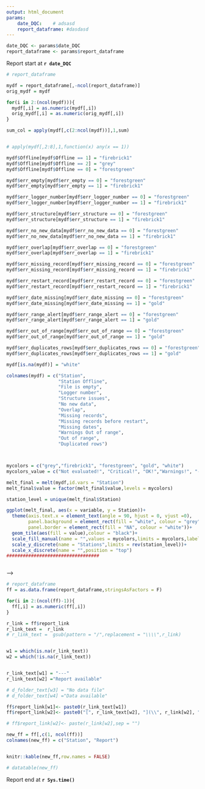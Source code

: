 ```yaml
---
output: html_document
params:
    date_DQC:    # adsasd    
    report_dataframe: #dasdasd
---
```


```r

date_DQC <- params$date_DQC
report_dataframe <- params$report_dataframe

```

Report start at **`r date_DQC`**

```r
# report_dataframe

mydf = report_dataframe[,-ncol(report_dataframe)]
orig_mydf = mydf

for(i in 2:(ncol(mydf))){
  mydf[,i] = as.numeric(mydf[,i])
  orig_mydf[,i] = as.numeric(orig_mydf[,i])
}

sum_col = apply(mydf[,c(2:ncol(mydf))],1,sum)


# apply(mydf[,2:8],1,function(x) any(x == 1)) 

mydf$Offline[mydf$Offline == 1] = "firebrick1"
mydf$Offline[mydf$Offline == 2] = "grey"
mydf$Offline[mydf$Offline == 0] = "forestgreen"

mydf$err_empty[mydf$err_empty == 0] = "forestgreen"
mydf$err_empty[mydf$err_empty == 1] = "firebrick1"

mydf$err_logger_number[mydf$err_logger_number == 0] = "forestgreen"
mydf$err_logger_number[mydf$err_logger_number == 1] = "firebrick1"

mydf$err_structure[mydf$err_structure == 0] = "forestgreen"
mydf$err_structure[mydf$err_structure == 1] = "firebrick1"

mydf$err_no_new_data[mydf$err_no_new_data == 0] = "forestgreen"
mydf$err_no_new_data[mydf$err_no_new_data == 1] = "firebrick1"

mydf$err_overlap[mydf$err_overlap == 0] = "forestgreen"
mydf$err_overlap[mydf$err_overlap == 1] = "firebrick1"

mydf$err_missing_record[mydf$err_missing_record == 0] = "forestgreen"
mydf$err_missing_record[mydf$err_missing_record == 1] = "firebrick1"

mydf$err_restart_record[mydf$err_restart_record == 0] = "forestgreen"
mydf$err_restart_record[mydf$err_restart_record == 1] = "firebrick1"

mydf$err_date_missing[mydf$err_date_missing == 0] = "forestgreen"
mydf$err_date_missing[mydf$err_date_missing == 1] = "gold"

mydf$err_range_alert[mydf$err_range_alert == 0] = "forestgreen"
mydf$err_range_alert[mydf$err_range_alert == 1] = "gold"

mydf$err_out_of_range[mydf$err_out_of_range == 0] = "forestgreen"
mydf$err_out_of_range[mydf$err_out_of_range == 1] = "gold"

mydf$err_duplicates_rows[mydf$err_duplicates_rows == 0] = "forestgreen"
mydf$err_duplicates_rows[mydf$err_duplicates_rows == 1] = "gold"

mydf[is.na(mydf)] = "white"

colnames(mydf) = c("Station",
                   "Station Offline",
                   "File is empty",
                   "Logger number",
                   "Structure issues",
                   "No new data",
                   "Overlap",
                   "Missing records",
                   "Missing records before restart",
                   "Missing dates",
                   "Warnings Out of range",
                   "Out of range",
                   "Duplicated rows")



mycolors = c("grey","firebrick1", "forestgreen", "gold", "white")
mycolors_value = c("Not evaluated!", "Critical!", "OK!","Warnings!", "---")

melt_final = melt(mydf,id.vars = "Station")
melt_final$value = factor(melt_final$value,levels = mycolors)

station_level = unique(melt_final$Station)

ggplot(melt_final, aes(x = variable, y = Station))+
  theme(axis.text.x = element_text(angle = 90, hjust = 0, vjust =0),
        panel.background = element_rect(fill = "white", colour = "grey"),
        panel.border = element_rect(fill = "NA", colour = "white"))+
  geom_tile(aes(fill = value),colour = "black")+
  scale_fill_manual(name = "",values = mycolors,limits = mycolors,labels = mycolors_value, drop = FALSE)+
  scale_y_discrete(name = "Stations",limits = rev(station_level))+
  scale_x_discrete(name = "",position = "top")
##################################



```




<!-- <!-- aggiungere parte tabella che per ogni file ho la flag_df --> -->

<!-- ```{r echo=FALSE, warning=FALSE} -->
<!-- report_dataframe -->
<!-- ff = as.data.frame(final_dataframe,stringsAsFactors = F) -->

<!-- for(i in 3:17){ -->
<!--   ff[,i] = as.numeric(ff[,i]) -->
<!-- } -->


<!-- final_2 = as.data.frame(final_dataframe[,1:17],stringsAsFactors = F) -->

<!-- final_2$Status[ff$Status == "Already analyzed"] = "B"  -->
<!-- final_2$Status[ff$Status == "Analyzed with errors"] = "R"  -->
<!-- final_2$Status[ff$Status == "Analyzed and write output" & !all(ff[3,17] == 0)] = "Y"  # ff[3,11] ?????? -->
<!-- final_2$Status[ff$Status == "Analyzed and write output" & all(ff[3,17] == 0)] = "G"   # ff[3,11] ?????? -->
<!-- final_2$Status[ff$Status == "Not analyzed"] = NA -->

<!-- final_2$flag_empty[ff$flag_empty == 1] = "R"  -->
<!-- final_2$flag_empty[ff$flag_empty == 0] = "G" -->

<!-- final_2$flag_logger_number[ff$flag_logger_number == 1] = "R" -->
<!-- final_2$flag_logger_number[ff$flag_logger_number == 0] = "G" -->

<!-- final_2$flag_error_df[ff$flag_error_df == 1] = "R" -->
<!-- final_2$flag_error_df[ff$flag_error_df == -1] = "R"  -->
<!-- final_2$flag_error_df[ff$flag_error_df == 0] = "G" -->

<!-- final_2$flag_date[ff$flag_date == 1] = "R"  -->
<!-- final_2$flag_date[ff$flag_date == 0] = "G" -->

<!-- final_2$flag_duplicates_rows[ff$flag_duplicates_rows == 1] = "Y"  -->
<!-- final_2$flag_duplicates_rows[ff$flag_duplicates_rows == 0] = "G" -->

<!-- final_2$flag_overlap[ff$flag_overlap == 1] = "R"  -->
<!-- final_2$flag_overlap[ff$flag_overlap == 0] = "G" -->

<!-- final_2$flag_missing_records[ff$flag_missing_records == 1] = "R"  -->
<!-- final_2$flag_missing_records[ff$flag_missing_records == 0] = "G" -->
<!-- final_2$flag_missing_records[ff$flag_missing_records == 50] = "GR" -->

<!-- final_2$flag_missing_dates[ff$flag_missing_dates == 1] = "Y"  -->
<!-- final_2$flag_missing_dates[ff$flag_missing_dates == 0] = "G" -->

<!-- final_2$flag_range_variable_to_set[ff$flag_range_variable_to_set == 1] = "Y"  -->
<!-- final_2$flag_range_variable_to_set[ff$flag_range_variable_to_set == 0] = "G" -->

<!-- final_2$flag_range_variable_new[ff$flag_range_variable_new == 1] = "Y"  -->
<!-- final_2$flag_range_variable_new[ff$flag_range_variable_new == 0] = "G" -->

<!-- final_2$flag_out_of_range[ff$flag_out_of_range == 1] = "Y"  -->
<!-- final_2$flag_out_of_range[ff$flag_out_of_range == 0] = "G" -->

<!-- final_2$flag_new_duplicates_rows[ff$flag_new_duplicates_rows == 1] = "Y"  -->
<!-- final_2$flag_new_duplicates_rows[ff$flag_new_duplicates_rows == 0] = "G" -->

<!-- final_2$flag_new_overlap[ff$flag_new_overlap == 1] = "R"  -->
<!-- final_2$flag_new_overlap[ff$flag_new_overlap == 0] = "G" -->

<!-- final_2$flag_new_missing_dates[ff$flag_new_missing_dates == 1] = "Y"  -->
<!-- final_2$flag_new_missing_dates[ff$flag_new_missing_dates == 0] = "G" -->

<!-- final_2$flag_missing_records_new[ff$flag_missing_records_new == 1] = "R"  -->
<!-- final_2$flag_missing_records_new[ff$flag_missing_records_new == 0] = "G" -->
<!-- final_2$flag_missing_records_new[ff$flag_missing_records_new == 50] = "GR" -->

<!-- colnames(final_2) = c("Station", -->
<!--                       "Status", -->
<!--                       "File is empty", -->
<!--                       "Logger number", -->
<!--                       "Structure issues", -->
<!--                       "Date issues", -->
<!--                       "Duplicated rows", -->
<!--                       "Overlap", -->
<!--                       "Missing records", -->
<!--                       "Missing dates", -->
<!--                       "Range to update: old variables ", -->
<!--                       "Range to update: new variable", -->
<!--                       "Out of range", -->
<!--                       "NEW Duplicated rows", -->
<!--                       "NEW Overlap", -->
<!--                       "NEW Missing dates", -->
<!--                       "NEW Missing records") -->



<!-- # missing_color = data.frame( rep("R", times= nrow(final_2)), rep("Y", times= nrow(final_2)),rep("G", times= nrow(final_2)),rep(NA, times= nrow(final_2))) -->
<!-- # colnames(missing_color) = c("Red", "Yellow", "Green", "NaN") -->

<!-- # final_2 = cbind(final_2[,1:2],message,final_2[,3:11] ) -->

<!-- ff2 = ff[,c(1:17)] -->
<!-- colnames(ff2)  = colnames(final_2) -->
<!-- melt_final = melt(final_2,id.vars = "Station") -->
<!-- melt_ff2 = melt(ff2[,-2],id.vars = "Station") -->


<!-- message = data.frame(final_dataframe[,1], rep("Status", times = nrow(final_dataframe)), final_dataframe [,2]) -->
<!-- colnames(message) = colnames(melt_final) -->

<!-- mycolors = c("lightblue","red", "yellow","green","grey","white") -->
<!-- names(mycolors) = c("B", "R", "Y", "G","GR", "NA") -->
<!-- # colScale <- scale_fill_manual(name = "mycolors",values =  mycolors, drop = FALSE) -->
<!-- colScale <- scale_fill_manual(name = "",values = mycolors, -->
<!--                               limits = c("B","R", "Y", "G", "GR", "NA"), -->
<!--                               labels = c("Already processed!","Fatal Error!", "Warning!", "OK!","Check disabled!", "Not Evaluated!"), -->
<!--                               drop = FALSE) -->


<!-- level_station = levels(factor(melt_final$Station)) -->


<!-- ggplot(melt_final, aes(x = variable, y = Station))+ -->
<!--   theme(axis.text.x = element_text(angle = 90, hjust = 0, vjust =0), -->
<!--         panel.background = element_rect(fill = "white", colour = "grey"), -->
<!--         panel.border = element_rect(fill = "NA", colour = "white"))+ -->
<!--   geom_tile(aes(fill = value),colour = "black")+ -->
<!--   # geom_text(data = melt_ff2,aes(label = value ))+ -->
<!--   colScale+ -->
<!--   scale_y_discrete(limits = rev(level_station))+ -->
<!--   scale_x_discrete(position = "top") -->



<!-- #   geom_text(data = message, aes(label = value), hjust=0, size = 2) -->


<!-- ``` -->

```r
# report_dataframe
ff = as.data.frame(report_dataframe,stringsAsFactors = F)

for(i in 2:(ncol(ff)-1)){
  ff[,i] = as.numeric(ff[,i])
}

r_link = ff$report_link
r_link_text =  r_link
# r_link_text =  gsub(pattern = "/",replacement = "\\\\",r_link)


w1 = which(is.na(r_link_text))
w2 = which(!is.na(r_link_text))


r_link_text[w1] = "---"
r_link_text[w2] ="Report available"

# d_folder_text[w3] = "No data file"
# d_folder_text[w4] ="Data available"

ff$report_link[w1]<- paste0(r_link_text[w1])
ff$report_link[w2]<- paste0("[", r_link_text[w2], "](\\", r_link[w2], ")")

# ff$report_link[w2]<- paste(r_link[w2],sep = "")

new_ff = ff[,c(1, ncol(ff))]
colnames(new_ff) = c("Station", "Report")


knitr::kable(new_ff,row.names = FALSE)

# datatable(new_ff)
```



Report end at **`r Sys.time()`**
